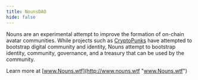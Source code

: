 ```yaml
---
title: NounsDAO
hide: false
---
```


Nouns are an experimental attempt to improve the formation of on-chain avatar communities. While projects such as [CryptoPunks](https://cryptopunks.app/) have attempted to bootstrap digital community and identity, Nouns attempt to bootstrap identity, community, governance, and a treasury that can be used by the community.

Learn more at [www.Nouns.wtf](http://www.nouns.wtf "www.Nouns.wtf")
